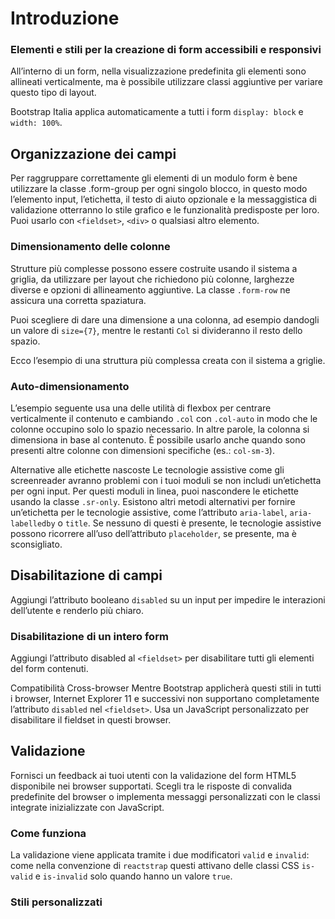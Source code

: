 


<Meta title="Documentazione/Form/Introduzione" />

# Introduzione
### Elementi e stili per la creazione di form accessibili e responsivi

All’interno di un form, nella visualizzazione predefinita gli elementi sono allineati verticalmente, ma è possibile utilizzare classi aggiuntive per variare questo tipo di layout.

Bootstrap Italia applica automaticamente a tutti i form `display: block` e `width: 100%`.

## Organizzazione dei campi

Per raggruppare correttamente gli elementi di un modulo form è bene utilizzare la classe .form-group per ogni singolo blocco, in questo modo l’elemento input, l’etichetta, il testo di aiuto opzionale e la messaggistica di validazione otterranno lo stile grafico e le funzionalità predisposte per loro. Puoi usarlo con `<fieldset>`, `<div>` o qualsiasi altro elemento.

### Dimensionamento delle colonne

Strutture più complesse possono essere costruite usando il sistema a griglia, da utilizzare per layout che richiedono più colonne, larghezze diverse e opzioni di allineamento aggiuntive. La classe `.form-row` ne assicura una corretta spaziatura.

Puoi scegliere di dare una dimensione a una colonna, ad esempio dandogli un valore di `size={7}`, mentre le restanti `Col` si divideranno il resto dello spazio.

<Canvas>
    <Story id="componenti-form-form-layout--dimensionamento-colonne-base"/>
</Canvas>

Ecco l’esempio di una struttura più complessa creata con il sistema a griglie.

<Canvas>
    <Story id="componenti-form-form-layout--dimensionamento-colonne-complesso"/>
</Canvas>

### Auto-dimensionamento

L’esempio seguente usa una delle utilità di flexbox per centrare verticalmente il contenuto e cambiando `.col` con `.col-auto` in modo che le colonne occupino solo lo spazio necessario. In altre parole, la colonna si dimensiona in base al contenuto. È possibile usarlo anche quando sono presenti altre colonne con dimensioni specifiche (es.: `col-sm-3`).

<Canvas>
    <Story id="componenti-form-form-layout--auto-dimensionamento" />
</Canvas>

<div className="docs">
    <Callout color="warning" >
        <CalloutTitle>Alternative alle etichette nascoste</CalloutTitle>
        <CalloutText>
            Le tecnologie assistive come gli screenreader avranno problemi con i tuoi moduli se non includi un’etichetta per ogni input. Per questi moduli in linea, puoi nascondere le etichette usando la classe <code>.sr-only</code>. Esistono altri metodi alternativi per fornire un’etichetta per le tecnologie assistive, come l’attributo <code>aria-label</code>, <code>aria-labelledby</code> o <code>title</code>. Se nessuno di questi è presente, le tecnologie assistive possono ricorrere all’uso dell’attributo <code>placeholder</code>, se presente, ma è sconsigliato.
        </CalloutText>
    </Callout>
</div>

## Disabilitazione di campi

Aggiungi l’attributo booleano `disabled` su un input per impedire le interazioni dell’utente e renderlo più chiaro.

<Canvas>
    <Story id="componenti-form-input--disabilitato" />
</Canvas>

### Disabilitazione di un intero form

Aggiungi l’attributo disabled al `<fieldset>` per disabilitare tutti gli elementi del form contenuti.

<Canvas>
    <Story id="componenti-form-form-layout--form-disabilitato" />
</Canvas>

<div className="docs">
    <Callout color="warning" >
        <CalloutTitle>Compatibilità Cross-browser</CalloutTitle>
        <CalloutText>
            Mentre Bootstrap applicherà questi stili in tutti i browser, Internet Explorer 11 e successivi non supportano completamente l’attributo <code>disabled</code> nel <code>&lt;fieldset&gt;</code>. Usa un JavaScript personalizzato per disabilitare il fieldset in questi browser.
        </CalloutText>
    </Callout>
</div>

## Validazione

Fornisci un feedback ai tuoi utenti con la validazione del form HTML5 disponibile nei browser supportati. Scegli tra le risposte di convalida predefinite del browser o implementa messaggi personalizzati con le classi integrate inizializzate con JavaScript.

### Come funziona

La validazione viene applicata tramite i due modificatori `valid` e `invalid`: come nella convenzione di `reactstrap` questi attivano delle classi CSS `is-valid` e `is-invalid` solo quando hanno un valore `true`.

### Stili personalizzati

<Canvas>
    <Story id="componenti-form-form-validation--validazione-completa" />
</Canvas>
